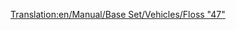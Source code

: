 [[Translation:en/Manual/Base Set/Vehicles/Floss "47"]]
{{ru/Поезда|Image=[[File:en/Floss47.png]]
|Name=Floss "47"
|Cost=£ 21093 (1054650 р.)
|Speed=160 км/ч (100 миль/ч)
|Weight=112 т
|Power=2580 л.с. (1924 кВт)
|Annual=£ 2132 (106600 р.)
|Designed=1962
|Lifespan=22
|Capacity=нет
|Description=Этот великолепный образец локомотива заставит благоговейно трепетать перед своей скоростью и мощью тех, кто использует [[ru/Manual/Base Set/Vehicles/UU "37"|UU "37"]]. Будучи довольно дорогим, он намного превосходит возможности своих предшественников, и, возможно, является лучшим тепловозом.
|Real-life=[http://en.wikipedia.org/wiki/British_Rail_Class_47 British Rail Class 47]
}}